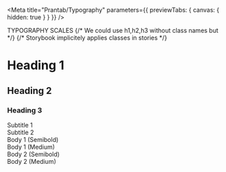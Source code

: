
<Meta
  title="Prantab/Typography"
  parameters={{ previewTabs: { canvas: { hidden: true } } }}
/>

<Canvas>
  <Story name="Typography">
    <style>
      {`
      .typescale {
        display: flex;
        flex-direction: column;
        gap: 32px; /* 24px + 8px */
      }
      body {
        color: var(--colors-neutral-900);
      }
     `}
    </style>
    <div className="typescale" style={{ marginTop: '24px' }}>
      <span className="subtitle-2">TYPOGRAPHY SCALES</span>
      {/* We could use h1,h2,h3 without class names but */}
      {/* Storybook implicitely applies classes in stories */}
      <h1 className="h1">Heading 1</h1>
      <h2 className="h2">Heading 2</h2>
      <h3 className="h3">Heading 3</h3>
      <div className="subtitle-1">Subtitle 1</div>
      <div className="subtitle-2">Subtitle 2</div>
      <div className="body-1-semi">Body 1 (Semibold)</div>
      <div className="body-1-medium">Body 1 (Medium)</div>
      <div className="body-2-semi">Body 2 (Semibold)</div>
      <div className="body-2-medium">Body 2 (Medium)</div>
    </div>
  </Story>
</Canvas>
